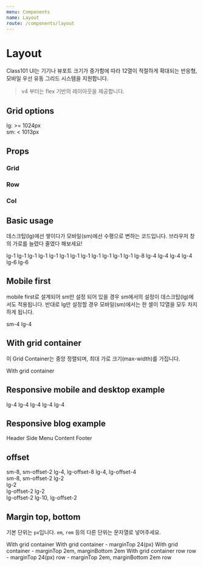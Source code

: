 ```yaml
---
menu: Components
name: Layout
route: /components/layout
---
```



# Layout

Class101 UI는 기기나 뷰포트 크기가 증가함에 따라 12열이 적절하게 확대되는 반응형, 모바일 우선 유동 그리드 시스템을 지원합니다.

> v4 부터는 flex 기반의 레이아웃을 제공합니다.

## Grid options

lg: >= 1024px <br />
sm: < 1013px

## Props

### Grid

<PropsTable of={Grid} />

### Row

<PropsTable of={Row} />

### Col

<PropsTable of={Col} />

## Basic usage

데스크탑(lg)에선 쌓이다가 모바일(sm)에선 수평으로 변하는 코드입니다. 브라우저 창의 가로를 늘렸다 줄였다 해보세요!

<Playground>
  <Row>
    <Col lg={1}>lg-1</Col>
    <Col lg={1}>lg-1</Col>
    <Col lg={1}>lg-1</Col>
    <Col lg={1}>lg-1</Col>
    <Col lg={1}>lg-1</Col>
    <Col lg={1}>lg-1</Col>
    <Col lg={1}>lg-1</Col>
    <Col lg={1}>lg-1</Col>
    <Col lg={1}>lg-1</Col>
    <Col lg={1}>lg-1</Col>
    <Col lg={1}>lg-1</Col>
    <Col lg={1}>lg-1</Col>
  </Row>
  <Row>
    <Col lg={8}>lg-8</Col>
    <Col lg={4}>lg-4</Col>
  </Row>
  <Row>
    <Col lg={4}>lg-4</Col>
    <Col lg={4}>lg-4</Col>
    <Col lg={4}>lg-4</Col>
  </Row>
  <Row>
    <Col lg={6}>lg-6</Col>
    <Col lg={6}>lg-6</Col>
  </Row>
</Playground>

## Mobile first

mobile first로 설계되어 sm만 설정 되어 있을 경우 sm에서의 설정이 데스크탑(lg)에서도 적용됩니다.
반대로 lg만 설정할 경우 모바일(sm)에서는 한 셀이 12열을 모두 차지하게 됩니다.

<Playground>
  <Row>
    <Col sm={4}>sm-4</Col>
  </Row>
  <Row>
    <Col lg={4}>lg-4</Col>
  </Row>
</Playground>

## With grid container

이 Grid Container는 중앙 정렬되며, 최대 가로 크기(max-width)를 가집니다.

<Playground>
  <Grid>
    <Row>
      <Col lg={12}>With grid container</Col>
    </Row>
  </Grid>
</Playground>

## Responsive mobile and desktop example

<Playground>
  <Row>
    <Col lg={8} sm={12}>
      lg-4
    </Col>
    <Col lg={4} sm={6}>
      lg-4
    </Col>
  </Row>
  <Row>
    <Col lg={4} sm={6}>
      lg-4
    </Col>
    <Col lg={4} sm={6}>
      lg-4
    </Col>
    <Col lg={4} sm={6}>
      lg-4
    </Col>
  </Row>
</Playground>

## Responsive blog example

<Playground>
  <Grid>
    <Row>
      <Col lg={12} sm={12}>
        Header
      </Col>
    </Row>
    <Row>
      <Col lg={4} sm={12}>
        Side Menu
      </Col>
      <Col style={{ height: 300 }} lg={8} sm={12}>
        Content
      </Col>
    </Row>
    <Row>
      <Col lg={12} sm={12}>
        Footer
      </Col>
    </Row>
  </Grid>
</Playground>

## offset

<Playground>
  <Grid>
    <Row>
      <Col sm={8} smOffset={2}>
        sm-8, sm-offset-2
      </Col>
    </Row>
    <Row>
      <Col lg={4} lgOffset={8}>
        lg-4, lg-offset-8
      </Col>
    </Row>
    <Row>
      <Col lg={4} sm={8} lgOffset={4} smOffset={2}>
        lg-4, lg-offset-4
        <br />
        sm-8, sm-offset-2
      </Col>
    </Row>
    <Row>
      <Col lg={2}>
        lg-2
        <br />
      </Col>
      <Col lg={2} lgOffset={2}>
        lg-2
        <br />
        lg-offset-2
      </Col>
      <Col lg={2} lgOffset={2}>
        lg-2
        <br />
        lg-offset-2
      </Col>
    </Row>
    <Row>
      <Col lg={10} lgOffset={2}>
        lg-10, lg-offset-2
      </Col>
    </Row>
  </Grid>
</Playground>

## Margin top, bottom

기본 단위는 `px`입니다. `em`, `rem` 등의 다른 단위는 문자열로 넣어주세요.

<Playground>
  <Grid>
    <Row>
      <Col lg={12}>With grid container</Col>
    </Row>
  </Grid>
  <Grid marginTop={24}>
    <Row>
      <Col lg={12}>With grid container - marginTop 24(px)</Col>
    </Row>
  </Grid>
  <Grid marginTop={'2em'} marginBottom={'2em'}>
    <Row>
      <Col lg={12}>With grid container - marginTop 2em, marginBottom 2em</Col>
    </Row>
  </Grid>
  <Grid>
    <Row>
      <Col lg={12}>With grid container</Col>
    </Row>
  </Grid>
</Playground>

<Playground>
  <Row>
    <Col lg={12}>row</Col>
  </Row>
  <Row marginTop={24}>
    <Col lg={12}>row - marginTop 24(px)</Col>
  </Row>
  <Row marginTop={'2em'} marginBottom={'2em'}>
    <Col lg={12}>row - marginTop 2em, marginBottom 2em</Col>
  </Row>
  <Row>
    <Col lg={12}>row</Col>
  </Row>
</Playground>
